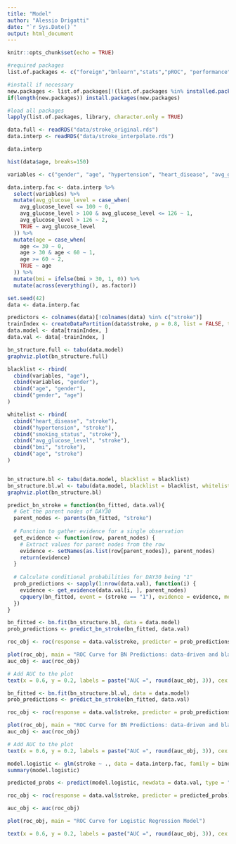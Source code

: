 ```yaml
---
title: "Model"
author: "Alessio Drigatti"
date: "`r Sys.Date()`"
output: html_document
---
```


```r
knitr::opts_chunk$set(echo = TRUE)
```

```r
#required packages
list.of.packages <- c("foreign","bnlearn","stats","pROC", "performance", "see", "DHARMa", "dplyr")

#install if necessary
new.packages <- list.of.packages[!(list.of.packages %in% installed.packages()[,"Package"])]
if(length(new.packages)) install.packages(new.packages)

#load all packages
lapply(list.of.packages, library, character.only = TRUE)
```



```r
data.full <- readRDS("data/stroke_original.rds")
data.interp <- readRDS("data/stroke_interpolate.rds")
```


```r
data.interp
```

```r
hist(data$age, breaks=150)
```




```r
variables <- c("gender", "age", "hypertension", "heart_disease", "avg_glucose_level", "bmi", "smoking_status", "stroke")

data.interp.fac <- data.interp %>%
  select(variables) %>%
  mutate(avg_glucose_level = case_when(
    avg_glucose_level <= 100 ~ 0,
    avg_glucose_level > 100 & avg_glucose_level <= 126 ~ 1,
    avg_glucose_level > 126 ~ 2,
    TRUE ~ avg_glucose_level
  )) %>%
  mutate(age = case_when(
    age <= 30 ~ 0,
    age > 30 & age < 60 ~ 1,
    age >= 60 ~ 2,
    TRUE ~ age
  )) %>%
  mutate(bmi = ifelse(bmi > 30, 1, 0)) %>%
  mutate(across(everything(), as.factor))

```


```r
set.seed(42)
data <- data.interp.fac

predictors <- colnames(data)[!colnames(data) %in% c("stroke")]
trainIndex <- createDataPartition(data$stroke, p = 0.8, list = FALSE, times = 1)
data.model <- data[trainIndex, ]
data.val <- data[-trainIndex, ]
```



```r
bn_structure.full <- tabu(data.model)
graphviz.plot(bn_structure.full)
```


```r
blacklist <- rbind(
  cbind(variables, "age"),
  cbind(variables, "gender"),
  cbind("age", "gender"),
  cbind("gender", "age")
)

whitelist <- rbind(
  cbind("heart_disease", "stroke"),
  cbind("hypertension", "stroke"),
  cbind("smoking_status", "stroke"),
  cbind("avg_glucose_level", "stroke"),
  cbind("bmi", "stroke"),
  cbind("age", "stroke")
)


bn_structure.bl <- tabu(data.model, blacklist = blacklist)
bn_structure.bl.wl <- tabu(data.model, blacklist = blacklist, whitelist = whitelist)
graphviz.plot(bn_structure.bl)
```
```r
predict_bn_stroke = function(bn_fitted, data.val){
  # Get the parent nodes of DAY30
  parent_nodes <- parents(bn_fitted, "stroke")
  
  # Function to gather evidence for a single observation
  get_evidence <- function(row, parent_nodes) {
    # Extract values for parent nodes from the row
    evidence <- setNames(as.list(row[parent_nodes]), parent_nodes)
    return(evidence)
  }
  
  # Calculate conditional probabilities for DAY30 being "1"
  prob_predictions <- sapply(1:nrow(data.val), function(i) {
    evidence <- get_evidence(data.val[i, ], parent_nodes)
    cpquery(bn_fitted, event = (stroke == "1"), evidence = evidence, method = "lw")
  })
}
```



```r
bn_fitted <- bn.fit(bn_structure.bl, data = data.model)
prob_predictions <- predict_bn_stroke(bn_fitted, data.val)

roc_obj <- roc(response = data.val$stroke, predictor = prob_predictions)

plot(roc_obj, main = "ROC Curve for BN Predictions: data-driven and blacklist")
auc_obj <- auc(roc_obj)

# Add AUC to the plot
text(x = 0.6, y = 0.2, labels = paste("AUC =", round(auc_obj, 3)), cex = 1.2)
```

```r
bn_fitted <- bn.fit(bn_structure.bl.wl, data = data.model)
prob_predictions <- predict_bn_stroke(bn_fitted, data.val)

roc_obj <- roc(response = data.val$stroke, predictor = prob_predictions)

plot(roc_obj, main = "ROC Curve for BN Predictions: data-driven and black/whitelist")
auc_obj <- auc(roc_obj)

# Add AUC to the plot
text(x = 0.6, y = 0.2, labels = paste("AUC =", round(auc_obj, 3)), cex = 1.2)
```



```r
model.logistic <- glm(stroke ~ ., data = data.interp.fac, family = binomial)
summary(model.logistic)
```



```r
predicted_probs <- predict(model.logistic, newdata = data.val, type = "response")

roc_obj <- roc(response = data.val$stroke, predictor = predicted_probs)

auc_obj <- auc(roc_obj)

plot(roc_obj, main = "ROC Curve for Logistic Regression Model")

text(x = 0.6, y = 0.2, labels = paste("AUC =", round(auc_obj, 3)), cex = 1.2)
```



















